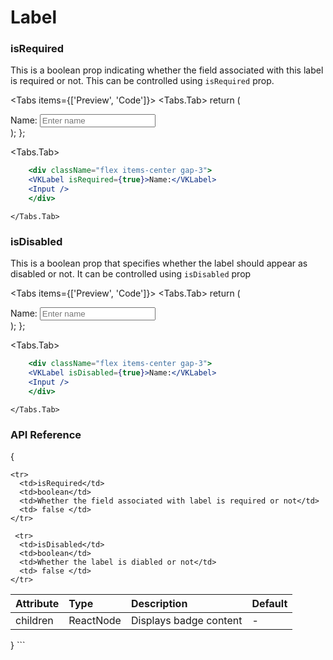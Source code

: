 
# Label

### isRequired

This is a boolean prop indicating whether the field associated with this label is required or not. This can be controlled using `isRequired` prop.

<Tabs items={['Preview', 'Code']}>
<Tabs.Tab>
  return (
    <div className="flex items-center gap-3">
    <VKLabel isRequired={true}>Name:</VKLabel>
    <input placeholder="Enter name" className="border border-gray-600 rounded-md w-52 h-9 p-1"/>
    </div>
);
};

<LabelIsRequired />
  </Tabs.Tab>

  <Tabs.Tab>
```jsx copy
    <div className="flex items-center gap-3">
    <VKLabel isRequired={true}>Name:</VKLabel>
    <Input />
    </div>
```
    </Tabs.Tab>
 </Tabs>

### isDisabled

This is a boolean prop that specifies whether the label should appear as disabled or not. It can be controlled using `isDisabled`
prop

<Tabs items={['Preview', 'Code']}>
<Tabs.Tab>
  return (
    <div className="flex items-center gap-3">
    <VKLabel isDisabled={true}>Name:</VKLabel>
    <input placeholder="Enter name" className="border border-gray-600 rounded-md w-52 h-9 p-1"/>
    </div>
);
};

<LabelIsDisabled />
  </Tabs.Tab>

  <Tabs.Tab>
```jsx copy
    <div className="flex items-center gap-3">
    <VKLabel isDisabled={true}>Name:</VKLabel>
    <Input />
    </div>
```
    </Tabs.Tab>
 </Tabs>

### API Reference

{<table>

  <thead>
    <tr>
      <th className="w-[10%]" align="left">Attribute</th>
      <th className="w-[50%]" align="left">Type</th>
      <th className="w-[30%]" align="left">Description</th>
      <th className="w-[10%]" align="left">Default</th>
    </tr>
  </thead>
  <tbody>
    <tr>
      <td>children</td>
      <td>ReactNode</td>
      <td>Displays badge content</td>
      <td> - </td>
    </tr>

    <tr>
      <td>isRequired</td>
      <td>boolean</td>
      <td>Whether the field associated with label is required or not</td>
      <td> false </td>
    </tr>

     <tr>
      <td>isDisabled</td>
      <td>boolean</td>
      <td>Whether the label is diabled or not</td>
      <td> false </td>
    </tr>

  </tbody>
</table>}
```
